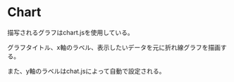 

<Meta title="Design Pattern/Chart" />

# Chart

描写されるグラフはchart.jsを使用している。

グラフタイトル、x軸のラベル、表示したいデータを元に折れ線グラフを描画する。

また、y軸のラベルはchat.jsによって自動で設定される。

<Canvas>
  <Chart
    title="Chart.js Line Chart"
    labels={['January', 'February', 'March', 'April', 'May', 'June', 'July']}
    datasets={[
      {
        label: 'Dataset 1',
        data: [-92, -421, 133, 990, 512, -932, 321],
        borderColor: 'rgb(255, 99, 132)',
        backgroundColor: 'rgba(255, 99, 132, 0.5)',
      },
      {
        label: 'Dataset 2',
        data: [8, 142, 2, -983, -321, 843, 120],
        borderColor: 'rgb(53, 162, 235)',
        backgroundColor: 'rgba(53, 162, 235, 0.5)',
      },
    ]}
  />
</Canvas>
